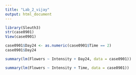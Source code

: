 ```yaml
---
title: "Lab_2_vijay"
output: html_document
---
```


```r
library(Sleuth3)
str(case0901)
View(case0901)

```

```r
case0901$Day24 <- as.numeric(case0901$Time == 2)
case0901$Day24

```

```r
summary(lm(Flowers ~ Intensity + Day24, data = case0901))
```

```r

summary(lm(Flowers ~ Intensity + Time, data = case0901))
```

